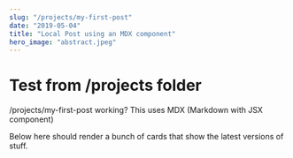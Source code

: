 ```yaml
---
slug: "/projects/my-first-post"
date: "2019-05-04"
title: "Local Post using an MDX component"
hero_image: "abstract.jpeg"
---
```



# Test from /projects folder

/projects/my-first-post working? This uses MDX (Markdown with JSX component)

Below here should render a bunch of cards that show the latest versions of stuff.

<Card />